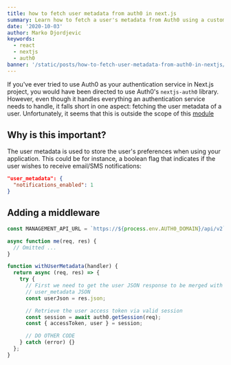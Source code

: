 ```yaml
---
title: how to fetch user metadata from auth0 in next.js
summary: Learn how to fetch a user's metadata from Auth0 using a custom middleware in Next.js API routes.
date: '2020-10-03'
author: Marko Djordjevic
keywords:
  - react
  - nextjs
  - auth0
banner: '/static/posts/how-to-fetch-user-metadata-from-auth0-in-nextjs/banner.png'
---
```


If you've ever tried to use Auth0 as your authentication service in Next.js
project, you would have been directed to use Auth0's `nextjs-auth0` library.
However, even though it handles everything an authentication service needs to
handle, it falls short in one aspect: fetching the user metadata of a user.
Unfortunately, it seems that this is outside the scope of this
[module](https://www.notion.so/How-to-fetch-user-metadata-from-Auth0-in-Next-js-3652b7069d5e4d9fa0dfa2327accec21#0a111047f0804133938938f0f1860f76)

## Why is this important?

The user metadata is used to store the user's preferences when using your
application. This could be for instance, a boolean flag that indicates if the
user wishes to receive email/SMS notifications:

```json
"user_metadata": {
  "notifications_enabled": 1
}
```

## Adding a middleware

```js:pages/api/me.js
const MANAGEMENT_API_URL = `https://${process.env.AUTH0_DOMAIN}/api/v2`;

async function me(req, res) {
  // Omitted ...
}

function withUserMetadata(handler) {
  return async (req, res) => {
    try {
      // First we need to get the user JSON response to be merged with
      // user_metadata JSON
      const userJson = res.json;

      // Retrieve the user access token via valid session
      const session = await auth0.getSession(req);
      const { accessToken, user } = session;

      // DO OTHER CODE
    } catch (error) {}
  };
}
```
